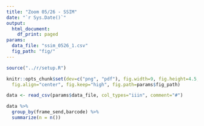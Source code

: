 ```yaml
---
title: "Zoom 05/26 - SSIM"
date: "`r Sys.Date()`"
output:
  html_document:
    df_print: paged
params:
  data_file: "ssim_0526_1.csv"
  fig_path: "fig/"
---
```


```R
source("../r/setup.R")

knitr::opts_chunk$set(dev=c("png", "pdf"), fig.width=9, fig.height=4.5,
  fig.align="center", fig.keep="high", fig.path=params$fig_path) 
```

```r
data <- read_csv(params$data_file, col_types="iiin", comment="#")
```


```r
data %>%
  group_by(frame_send,barcode) %>%
  summarize(n = n())
```

